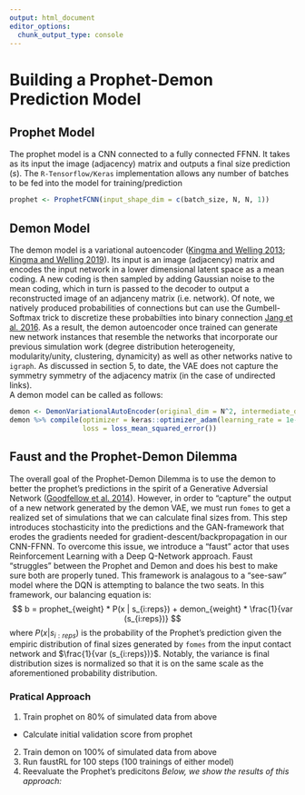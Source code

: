 ```yaml
---
output: html_document
editor_options: 
  chunk_output_type: console
---
```


# Building a Prophet-Demon Prediction Model


## Prophet Model
The prophet model is a CNN connected to a fully connected FFNN. It takes as its input the image (adjacency) matrix and outputs a final size prediction ($s$). The `R-Tensorflow/Keras` implementation allows any number of batches to be fed into the model for training/prediction

```r
prophet <- ProphetFCNN(input_shape_dim = c(batch_size, N, N, 1))
```

## Demon Model
The demon model is a variational autoencoder ([Kingma and Welling 2013](https://arxiv.org/abs/1312.6114); [Kingma and Welling 2019](https://arxiv.org/abs/1906.02691)). Its input is an image (adjacency) matrix and encodes the input network in a lower dimensional latent space as a mean coding. A new coding is then sampled by adding Gaussian noise to the mean coding, which in turn is passed to the decoder to output a reconstructed image of an adjanceny matrix (i.e. network). Of note, we natively produced probabilities of connections but can use the Gumbell-Softmax trick to discretize these probabilties into binary connection [Jang et al. 2016](https://arxiv.org/abs/1611.01144). As a result, the demon autoencoder once trained can generate new network instances that resemble the networks that incorporate our previous simulation work (degree distribution heterogeneity, modularity/unity, clustering, dynamicity) as well as other networks native to `igraph`.
\br
As discussed in section 5, to date, the VAE does not capture the symmetry symmetry of the adjacency matrix (in the case of undirected links).  
\br
\br
A demon model can be called as follows: 
```r
demon <- DemonVariationalAutoEncoder(original_dim = N^2, intermediate_dim = 64, latent_dim = 32)
demon %>% compile(optimizer = keras::optimizer_adam(learning_rate = 1e-3),
                  loss = loss_mean_squared_error())

```


## Faust and the Prophet-Demon Dilemma
The overall goal of the Prophet-Demon Dilemma is to use the demon to better the prophet's predictions in the spirit of a Generative Adversial Network ([Goodfellow et al. 2014](https://arxiv.org/abs/1406.2661)). However, in order to "capture" the output of a new network generated by the demon VAE, we must run `fomes` to get a realized set of simulations that we can calculate final sizes from. This step introduces stochasticity into the predictions and the GAN-framework that erodes the gradients needed for gradient-descent/backpropagation in our CNN-FFNN. 
\br
To overcome this issue, we introduce a "faust" actor that uses Reinforcement Learning with a Deep Q-Network approach. Faust "struggles" between the Prophet and Demon and does his best to make sure both are properly tuned. This framework is analagous to a "see-saw" model where the DQN is attempting to balance the two seats. In this framework, our balancing equation is: 
$$
b = prophet_{weight} * P(x | s_{i:reps}) + demon_{weight} * \frac{1}{var (s_{i:reps})}
$$
where $P(x | s_{i:reps})$ is the probability of the Prophet's prediction given the empiric distribution of final sizes generated by `fomes` from the input contact network and $\frac{1}{var (s_{i:reps})}$. Notably, the variance is final distribution sizes is normalized so that it is on the same scale as the aforementioned probability distribution. 

### Pratical Approach
1. Train prophet on 80% of simulated data from above
  + Calculate initial validation score from prophet
2. Train demon on 100% of simulated data from above
3. Run faustRL for 100 steps (100 trainings of either model)
4. Reevaluate the Prophet's predicitons 
_Below, we show the results of this approach:_

```r


```
